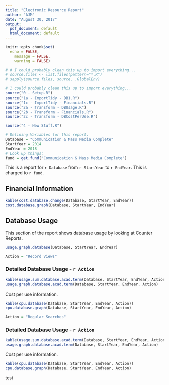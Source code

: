 ```yaml
---
title: "Electronic Resource Report"
author: "AJM"
date: "August 30, 2017"
output:
  pdf_document: default
  html_document: default
---
```



```r

knitr::opts_chunk$set(
  echo = FALSE,
	message = FALSE,
	warning = FALSE)

# # I could probably clean this up to import everything...
# source.files <- list.files(pattern="*.R")
# sapply(source.files, source, .GlobalEnv)

# I could probably clean this up to import everything...
source("0 - Setup.R")
source("1a - ImportTidy - DB1.R")
source("1c - ImportTidy - Financials.R")
source("2a - Transform - DBUsage.R")
source("2b - Transform - Financials.R")
source("2c - Transform - DBCostPerUse.R")

source("4 - New Stuff.R")
```

```r
# Defining Variables for this report.
Database = "Communication & Mass Media Complete"
StartYear = 2014
EndYear = 2018
# Look up things:
fund = get.fund("Communication & Mass Media Complete")
```

This is a report for `r Database` from `r StartYear` to `r EndYear`. This is charged to `r fund`.

## Financial Information

```r
kable(cost.database.change(Database, StartYear, EndYear))
cost.database.graph(Database, StartYear, EndYear)
```

\newpage
## Database Usage

This section of the report shows database usage by looking at Counter Reports. 

```r

usage.graph.database(Database, StartYear, EndYear)

```


```r
Action = "Record Views"
```
\newpage
### Detailed Database Usage - `r Action`


```r

kable(usage.sum.database.acad.term(Database, StartYear, EndYear, Action))
usage.graph.database.acad.term(Database, StartYear, EndYear, Action)
```

Cost per use information.

```r

kable(cpu.database(Database, StartYear, EndYear, Action))
cpu.database.graph(Database, StartYear, EndYear, Action)

```


\newpage
```r
Action = "Regular Searches"
```

### Detailed Database Usage - `r Action`


```r

kable(usage.sum.database.acad.term(Database, StartYear, EndYear, Action))
usage.graph.database.acad.term(Database, StartYear, EndYear, Action)
```

Cost per use information.

```r

kable(cpu.database(Database, StartYear, EndYear, Action))
cpu.database.graph(Database, StartYear, EndYear, Action)

```
test


